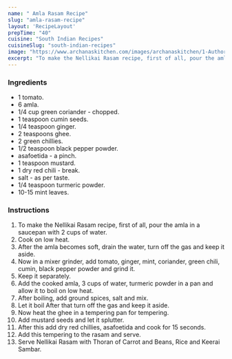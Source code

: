 ---
name: " Amla Rasam Recipe"
slug: "amla-rasam-recipe"
layout: 'RecipeLayout'
prepTime: "40"
cuisine: "South Indian Recipes"
cuisineSlug: "south-indian-recipes"
image: "https://www.archanaskitchen.com/images/archanaskitchen/1-Author/Uma_Raghuraman/Nellikai_Rasam__Whole_Gooseberry_Rasam_.jpg"
excerpt: "To make the Nellikai Rasam recipe, first of all, pour the amla in a saucepan with 2 cups of water"
---

### Ingredients

-  1 tomato.
- 6 amla.
-  1/4 cup green coriander - chopped.
-  1 teaspoon cumin seeds.
-  1/4 teaspoon ginger.
-  2 teaspoons ghee.
-  2 green chillies.
-  1/2 teaspoon black pepper powder.
-  asafoetida - a pinch.
-  1 teaspoon mustard.
-  1 dry red chili - break.
-  salt - as per taste.
-  1/4 teaspoon turmeric powder.
-  10-15 mint leaves.

### Instructions

1. To make the Nellikai Rasam recipe, first of all, pour the amla in a saucepan with 2 cups of water.
1. Cook on low heat.
1. After the amla becomes soft, drain the water, turn off the gas and keep it aside.
1. Now in a mixer grinder, add tomato, ginger, mint, coriander, green chili, cumin, black pepper powder and grind it.
1. Keep it separately.
1. Add the cooked amla, 3 cups of water, turmeric powder in a pan and allow it to boil on low heat.
1. After boiling, add ground spices, salt and mix.
1. Let it boil After that turn off the gas and keep it aside.
1. Now heat the ghee in a tempering pan for tempering.
1. Add mustard seeds and let it splutter.
1. After this add dry red chillies, asafoetida and cook for 15 seconds.
1. Add this tempering to the rasam and serve.
1. Serve Nellikai Rasam with Thoran of Carrot and Beans, Rice and Keerai Sambar.
